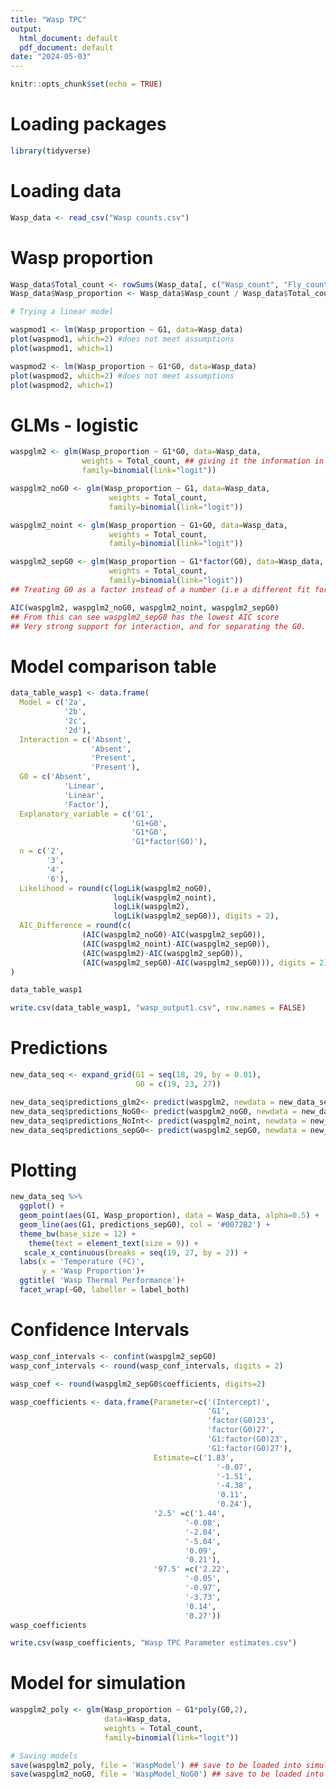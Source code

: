 ```yaml
---
title: "Wasp TPC"
output:
  html_document: default
  pdf_document: default
date: "2024-05-03"
---
```


```r
knitr::opts_chunk$set(echo = TRUE)
```

# Loading packages
```r
library(tidyverse)
```

# Loading data
```r
Wasp_data <- read_csv("Wasp counts.csv")
```

# Wasp proportion
```r
Wasp_data$Total_count <- rowSums(Wasp_data[, c("Wasp_count", "Fly_count")])
Wasp_data$Wasp_proportion <- Wasp_data$Wasp_count / Wasp_data$Total_count
```

```r
# Trying a linear model

waspmod1 <- lm(Wasp_proportion ~ G1, data=Wasp_data)
plot(waspmod1, which=2) #does not meet assumptions
plot(waspmod1, which=1) 

waspmod2 <- lm(Wasp_proportion ~ G1*G0, data=Wasp_data)
plot(waspmod2, which=2) #does not meet assumptions
plot(waspmod2, which=1)
```


# GLMs - logistic
```r
waspglm2 <- glm(Wasp_proportion ~ G1*G0, data=Wasp_data,
                weights = Total_count, ## giving it the information in the sample size per vial
                family=binomial(link="logit"))

waspglm2_noG0 <- glm(Wasp_proportion ~ G1, data=Wasp_data,
                      weights = Total_count,
                      family=binomial(link="logit"))

waspglm2_noint <- glm(Wasp_proportion ~ G1+G0, data=Wasp_data,
                      weights = Total_count,
                      family=binomial(link="logit"))

waspglm2_sepG0 <- glm(Wasp_proportion ~ G1*factor(G0), data=Wasp_data,
                      weights = Total_count,   
                      family=binomial(link="logit"))
## Treating G0 as a factor instead of a number (i.e a different fit for each of the G0 options)

AIC(waspglm2, waspglm2_noG0, waspglm2_noint, waspglm2_sepG0) 
## From this can see waspglm2_sepG0 has the lowest AIC score
## Very strong support for interaction, and for separating the G0.
```


# Model comparison table
```r
data_table_wasp1 <- data.frame(
  Model = c('2a',
            '2b',
            '2c',
            '2d'),
  Interaction = c('Absent',
                  'Absent',
                  'Present',
                  'Present'),
  G0 = c('Absent', 
            'Linear',
            'Linear',
            'Factor'),
  Explanatory_variable = c('G1',
                           'G1+G0',
                           'G1*G0',
                           'G1*factor(G0)'),
  n = c('2', 
        '3',
        '4',
        '6'),
  Likelihood = round(c(logLik(waspglm2_noG0), 
                       logLik(waspglm2_noint), 
                       logLik(waspglm2), 
                       logLik(waspglm2_sepG0)), digits = 2),
  AIC_Difference = round(c(
                (AIC(waspglm2_noG0)-AIC(waspglm2_sepG0)), 
                (AIC(waspglm2_noint)-AIC(waspglm2_sepG0)), 
                (AIC(waspglm2)-AIC(waspglm2_sepG0)), 
                (AIC(waspglm2_sepG0)-AIC(waspglm2_sepG0))), digits = 2)
)

data_table_wasp1
```

```r
write.csv(data_table_wasp1, "wasp_output1.csv", row.names = FALSE)
```

# Predictions
```r
new_data_seq <- expand_grid(G1 = seq(18, 29, by = 0.01),
                            G0 = c(19, 23, 27))

new_data_seq$predictions_glm2<- predict(waspglm2, newdata = new_data_seq,type='response' )
new_data_seq$predictions_NoG0<- predict(waspglm2_noG0, newdata = new_data_seq,type='response' )
new_data_seq$predictions_NoInt<- predict(waspglm2_noint, newdata = new_data_seq,type='response' )
new_data_seq$predictions_sepG0<- predict(waspglm2_sepG0, newdata = new_data_seq,type='response' )
```


# Plotting
```r
new_data_seq %>%
  ggplot() +
  geom_point(aes(G1, Wasp_proportion), data = Wasp_data, alpha=0.5) +
  geom_line(aes(G1, predictions_sepG0), col = '#0072B2') +
  theme_bw(base_size = 12) +
    theme(text = element_text(size = 9)) +
   scale_x_continuous(breaks = seq(19, 27, by = 2)) +
  labs(x = 'Temperature (ºC)',
       y = 'Wasp Proportion')+
  ggtitle( 'Wasp Thermal Performance')+
  facet_wrap(~G0, labeller = label_both)
```

# Confidence Intervals
```r
wasp_conf_intervals <- confint(waspglm2_sepG0)
wasp_conf_intervals <- round(wasp_conf_intervals, digits = 2)

wasp_coef <- round(waspglm2_sepG0$coefficients, digits=2)

wasp_coefficients <- data.frame(Parameter=c('(Intercept)',
                                            'G1',
                                            'factor(G0)23',
                                            'factor(G0)27',
                                            'G1:factor(G0)23',
                                            'G1:factor(G0)27'),
                                Estimate=c('1.83',
                                              '-0.07',
                                              '-1.51',
                                              '-4.38',
                                              '0.11',
                                              '0.24'),
                                '2.5' =c('1.44',
                                       '-0.08',
                                       '-2.04',
                                       '-5.04',
                                       '0.09',
                                       '0.21'),
                                '97.5' =c('2.22',
                                       '-0.05',
                                       '-0.97',
                                       '-3.73',
                                       '0.14',
                                       '0.27')) 
wasp_coefficients
```

```r
write.csv(wasp_coefficients, "Wasp TPC Parameter estimates.csv")
```


# Model for simulation
```r
waspglm2_poly <- glm(Wasp_proportion ~ G1*poly(G0,2),
                     data=Wasp_data,
                     weights = Total_count,    
                     family=binomial(link="logit"))
```


```r
# Saving models
save(waspglm2_poly, file = 'WaspModel') ## save to be loaded into simulation
save(waspglm2_noG0, file = 'WaspModel_NoG0') ## save to be loaded into simulation
```

